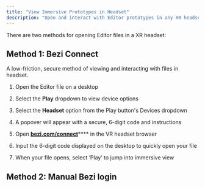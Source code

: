 ```yaml
---
title: "View Immersive Prototypes in Headset"
description: "Open and interact with Editor prototypes in any XR headset in seconds."
---
```


There are two methods for opening Editor files in a XR headset:&#x20;

## Method 1: Bezi Connect

A low-friction, secure method of viewing and interacting with files in headset.&#x20;

1. Open the Editor file on a desktop

2. Select the **Play** dropdown to view device options&#x20;

3. Select the **Headset** option from the Play button's Devices dropdown

4. A popover will appear with a secure, 6-digit code and instructions&#x20;

5. Open [**bezi.com/connect**](http://bezi.com/connect)**** in the VR headset browser

6. Input the 6-digit code displayed on the desktop to quickly open your file

7. When your file opens, select ‘Play’ to jump into immersive view

## Method 2: Manual Bezi login